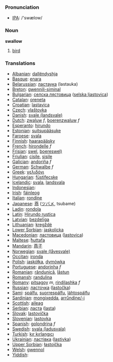 === Pronunciation ===
*[[w:IPA|IPA]]: /'swælow/

=== Noun ===

'''swallow'''

# [[bird]]

=== Translations ===

*[[Albanian]]: [[dallëndyshja]]
*[[Basque]]: [[enara]]
*[[Belarussian]]: [[ластаука]] (lastauka)
*[[Breton]]: [[gwennili-siminal]]
*[[Bulgarian]]: [[селска лястовица]] ([[selska ljastovica]])
*[[Catalan]]: [[oreneta]]
*[[Croatian]]: [[lastavica]]
*[[Czech]]: [[vlaštovka]]
*[[Danish]]: [[svale (landsvale)]]
*[[Dutch]]: [[zwaluw]] ''f'', [[boerenzwaluw]] ''f''
*[[Esperanto]]: [[hirundo]]
*[[Estonian]]: [[suitsupääsuke]]
*[[Faroese]]: [[svala]]
*[[Finnish]]: [[haarapääsky]]
*[[French]]: [[hirondelle]] ''f''
*[[Frisian]]: [[swel]], [[boereswel)]]
*[[Friulian]]: [[cisile]], [[sisile]]
*[[Galician]]: [[andoriña]] ''f''
*[[German]]: [[Schwalbe]] ''f''
*[[Greek]]: [[χελιδόνι]] '' ''
*[[Hungarian]]: [[füstifecske]]
*[[Icelandic]]: [[svala]], [[landsvala]]
*[[Indonesian]]: [[]]
*[[Irish]]: [[fáinleog]]
*[[Italian]]: [[rondine]] '' ''
*[[Japanese]]: [[燕]] ([[ツバメ]], tsubame)
*[[Ladin]]: [[rondola]]
*[[Latin]]: [[Hirundo rustica]] '' ''
*[[Latvian]]: [[bezdelīga]]
*[[Lithuanian]]: [[kregždė]]
*[[Lower Sorbian]]: [[jaskolicka]]
*[[Macedonian]]: [[ластовица]] ([[lastovica]])
*[[Maltese]]: [[ħuttafa]]
*[[Mandarin]]: [[燕子]]
*[[Norwegian]]: [[svale (låvesvale)]]
*[[Occitan]]: [[ironda]]
*[[Polish]]: [[jaskółka]], [[dymówka]] '' ''
*[[Portuguese]]: [[andorinha]] ''f''
*[[Romanian]]: [[rândunică]], [[lăstun]]
*[[Romansh]]: [[randulina]]
*[[Romany]]: [[pitsagoy]] ''m'', [[rindilashka]] ''f''
*[[Russian]]: [[ласточка]] ([[lastočka]]) '' ''
*[[Sami]]: [[spálfu]], [[suorrespálfu]], [[láhtospálfu]]
*[[Sardinian]]: [[mongixedda]], [[arrůndine/-i]]
*[[Scottish]]: [[aileag]]
*[[Serbian]]: [[ласта]] ([[lasta]])
*[[Slovak]]: [[lastovička]]
*[[Slovenian]]: [[lastovka]]
*[[Spanish]]: [[golondrina]] ''f''
*[[Swedish]]: [[svala (ladusvala)]]
*[[Turkish]]: [[kır kırlangıcı]]
*[[Ukrainian]]: [[ластівка]] ([[lastivka]])
*[[Upper Sorbian]]: [[łastojčka]]
*[[Welsh]]: [[gwennol]]
*[[Yiddish]]: [[]]